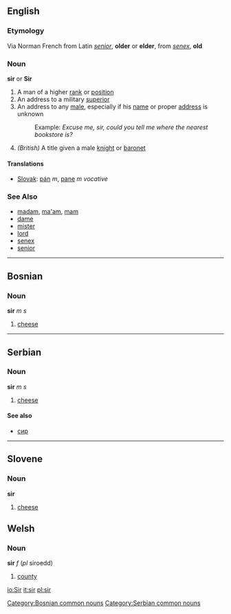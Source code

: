 ==English==
===Etymology===
Via Norman French from Latin ''[[senior]]'', '''older''' or '''elder''', from ''[[senex]]'', '''old'''

===Noun===
'''sir''' or '''Sir'''

#A man of a higher [[rank]] or [[position]]
#An address to a military [[superior]]
#An address to any [[male]], especially if his [[name]] or proper [[address]] is unknown
#:Example: ''Excuse me, sir, could you tell me where the nearest bookstore is?''
#''(British)'' A title given a male [[knight]] or [[baronet]]

====Translations====
*[[Slovak]]: [[pán]] ''m'', [[pane]] ''m vocative''

===See Also===
*[[madam]], [[ma'am]], [[mam]]
*[[dame]]
*[[mister]]
*[[lord]]
*[[senex]]
*[[senior]]

----

==Bosnian==
===Noun===
'''sir''' ''m s''
#[[cheese]]
[[Category:Bosnian common nouns]]

----

==Serbian==
===Noun===
'''sir''' ''m s''
#[[cheese]]
====See also====
*[[сир]]
[[Category:Serbian common nouns]]

----

==Slovene==
===Noun===
'''sir'''
#[[cheese]]

==Welsh==
===Noun===
'''sir''' ''f'' (''pl'' siroedd)
#[[county]]

[[io:Sir]]
[[it:sir]]
[[pl:sir]]